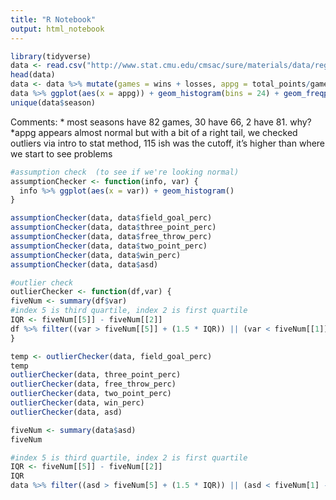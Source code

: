 ```yaml
---
title: "R Notebook"
output: html_notebook
---
```



```r
library(tidyverse)
data <- read.csv("http://www.stat.cmu.edu/cmsac/sure/materials/data/regression_projects/nba_team_season_summary.csv")
head(data)
data <- data %>% mutate(games = wins + losses, appg = total_points/games, asd = score_differential/games) %>% arrange(appg)
data %>% ggplot(aes(x = appg)) + geom_histogram(bins = 24) + geom_freqpoly(color = "pink")
unique(data$season)
```
Comments:
  * most seasons have 82 games, 30 have 66, 2 have 81. why?
  *appg appears almost normal but with a bit of a right tail, we checked outliers via intro to stat method,     115 ish was the cutoff, it's higher than where we start to see problems


```r
#assumption check  (to see if we're looking normal)
assumptionChecker <- function(info, var) {
  info %>% ggplot(aes(x = var)) + geom_histogram()
}

assumptionChecker(data, data$field_goal_perc)
assumptionChecker(data, data$three_point_perc)
assumptionChecker(data, data$free_throw_perc)
assumptionChecker(data, data$two_point_perc)
assumptionChecker(data, data$win_perc)
assumptionChecker(data, data$asd)

#outlier check
outlierChecker <- function(df,var) {
fiveNum <- summary(df$var)
#index 5 is third quartile, index 2 is first quartile
IQR <- fiveNum[[5]] - fiveNum[[2]]
df %>% filter((var > fiveNum[[5]] + (1.5 * IQR)) || (var < fiveNum[[1]] - (1.5 * IQR))) 
}

temp <- outlierChecker(data, field_goal_perc)
temp
outlierChecker(data, three_point_perc)
outlierChecker(data, free_throw_perc)
outlierChecker(data, two_point_perc)
outlierChecker(data, win_perc)
outlierChecker(data, asd)

fiveNum <- summary(data$asd)
fiveNum

#index 5 is third quartile, index 2 is first quartile
IQR <- fiveNum[[5]] - fiveNum[[2]]
IQR
data %>% filter((asd > fiveNum[5] + (1.5 * IQR)) || (asd < fiveNum[1] - (1.5 * IQR))) 

```